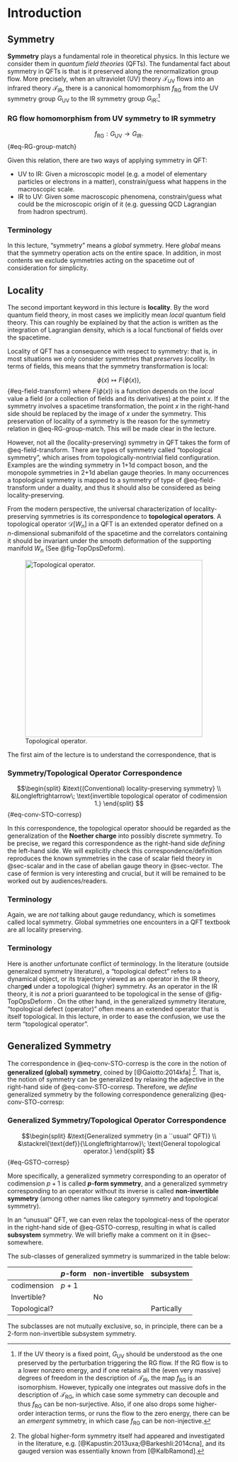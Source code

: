 # Introduction

## Symmetry
**Symmetry** plays a fundamental role in theoretical physics. 
In this lecture we consider them in *quantum field theories* (QFTs). 
The fundamental fact about symmetry in QFTs is that is it preserved along the renormalization group flow.
More precisely, when an ultraviolet (UV) theory $\mathcal{T}_\text{UV}$ flows into an infrared theory $\mathcal{T}_\text{IR}$, there is a canonical homomorphism $f_\text{RG}$ from the UV symmetry group $G_\text{UV}$ to the IR symmetry group $G_\text{IR}$:[^SymRG]

::: {.callout-important icon="true"}
### RG flow homomorphism from UV symmetry to IR symmetry
$$
f_\text{RG} : G_\text{UV} \to G_\text{IR}.
$${#eq-RG-group-match}
:::


Given this relation, there are two ways of applying symmetry in QFT:

* UV to IR: Given a microscopic model (e.g. a model of elementary particles or electrons in a matter), constrain/guess what happens in the macroscopic scale.
* IR to UV: Given some macroscopic phenomena, constrain/guess what could be the microscopic origin of it (e.g. guessing QCD Lagrangian from hadron spectrum).

[^SymRG]: If the UV theory is a fixed point, $G_\text{UV}$ should be understood as the one preserved by the perturbation triggering the RG flow. If the RG flow is to a lower nonzero energy, and if one retains all the (even very massive) degrees of freedom in the description of $\mathcal{T}_\text{IR}$, the map $f_\text{RG}$ is an isomorphism.
However, typically one integrates out massive dofs in the description of $\mathcal{T}_\text{RG}$, in which case some symmetry can decouple and thus $f_\text{RG}$ can be non-surjective. Also, if one also drops some higher-order interaction terms, or runs the flow to the zero energy, there can be an *emergent* symmetry, in which case $f_\text{RG}$ can be non-injective.

::: {.callout-note}
### Terminology
In this lecture, "symmetry" means a *global* symmetry.
Here *global* means that the symmetry operation acts on the entire space. In addition, in most contents we exclude symmetries acting on the spacetime out of consideration for simplicity.
:::

## Locality
The second important keyword in this lecture is **locality**.
By the word quantum field theory, in most cases we implicitly mean *local* quantum field theory.
This can roughly be explained by that the action is written as the integration of Lagrangian density, which is a local functional of fields over the spacetime.

Locality of QFT has a consequence with respect to symmetry: that is, in most situations we only consider symmetries that *preserves locality*. 
In terms of fields, this means that the symmetry transformation is local:

$$
\phi(x) \mapsto F(\phi(x)),
$${#eq-field-transform}
where $F(\phi(x))$ is a function depends on the *local* value a field (or a collection of fields and its derivatives) at the point $x$.
If the symmetry involves a spacetime transformation, the point $x$ in the right-hand side should be replaced by the image of $x$ under the symmetry.
This preservation of locality of a symmetry is the reason for the symmetry relation in @eq-RG-group-match.
This will be made clear in the lecture.

However, not all the (locality-preserving) symmetry in QFT takes the form of @eq-field-transform. 
There are types of symmetry called "topological symmetry", which arises from topologically-nontrivial field configuration.
Examples are the winding symmetry in 1+1d compact boson, and the monopole symmetries in 2+1d abelian gauge theories.
In many occurrences a topological symmetry is mapped to a symmetry of type of @eq-field-transform under a duality, and thus it should also be considered as being locality-preserving.

From the modern perspective, the universal characterization of locality-preserving symmetries is its correspondence to **topological operators**. 
A topological operator $\mathcal{D}[W_n]$ in a QFT is an extended operator defined on a $n$-dimensional submanifold of the spacetime and the correlators containing it should be invariant under the smooth deformation of the supporting manifold $W_n$ (See @fig-TopOpsDeform).

![Topological operator.](figures/TopOpsDeform.png){#fig-TopOpsDeform width=400}

The first aim of the lecture is to understand the correspondence, that is

::: {.callout-important}
### Symmetry/Topological Operator Correspondence
$$\begin{split}
&\text{(Conventional) locality-preserving symmetry} \\ 
&\Longleftrightarrow\;
\text{invertible topological operator of codimension 1.}
\end{split}
$${#eq-conv-STO-corresp}
:::
In this correspondence, the topological operator shoould be regarded as the generalization of the **Noether charge** into possibly discrete symmetry.
To be precise, we regard this correspondence as the right-hand side *defining* the left-hand side.
We will explicitly check this correspondence/definition reproduces the known symmetries in the case of scalar field theory in @sec-scalar and in the case of abelian gauge theory in @sec-vector. The case of fermion is very interesting and crucial, but it will be remained to be worked out by audiences/readers.

::: {.callout-note}
### Terminology
Again, we are *not* talking about gauge redundancy, which is sometimes called local symmetry. Global symmetries one encounters in a QFT textbook are all locality preserving.
:::

::: {.callout-note}
### Terminology
Here is another unfortunate conflict of terminology. In the literature (outside generalized symmetry literature), a "topological defect" refers to a dynamical object, or its trajectory viewed as an operator in the IR theory, charg**ed** under a topological (higher) symmetry. As an operator in the IR theory, it is *not* a priori guaranteed to be topological in the sense of @fig-TopOpsDeform . On the other hand, in the generalized symmetry literature, "topological defect (operator)" often means an extended operator that is itself topological. In this lecture, in order to ease the confusion, we use the term "topological operator".
:::

## Generalized Symmetry

The correspondence in @eq-conv-STO-corresp is the core in the notion of **generalized (global) symmetry**, 
coined by [@Gaiotto:2014kfa] [^GKSW].
That is, the notion of symmetry can be generalized by relaxing the adjective in the right-hand side of @eq-conv-STO-corresp. 
Therefore, we *define* generalized symmetry by the following correspondence generalizing @eq-conv-STO-corresp:

::: {.callout-important}
### Generalized Symmetry/Topological Operator Correspondence
$$\begin{split}
&\text{Generalized symmetry (in a ``usual" QFT)} \\ 
&\stackrel{\text{def}}{\Longleftrightarrow}\;
\text{General topological operator.}
\end{split}
$${#eq-GSTO-corresp}
:::
More specifically, a generalized symmetry corresponding to an operator of codimension $p+1$ is called **$p$-form symmetry**, and a generalized symmetry corresponding to an operator without its inverse is called **non-invertible symmetry** (among other names like category symmetry and topological symmetry).

In an "unusual" QFT, we can even relax the topological-ness of the operator in the right-hand side of @eq-GSTO-corresp, resulting in what is called **subsystem** symmetry. We will briefly make a comment on it in @sec-somewhere.

The sub-classes of generalized symmetry is summarized in the table below:

|              | $p$-form | non-invertible | subsystem  |
|--------------|----------|----------------|------------|
| codimension  | $p+1$    |                |            |
| Invertible?  |          | No             |            |
| Topological? |          |                | Partically |

The subclasses are not mutually exclusive, so, in principle, there can be a 2-form non-invertible subsystem symmetry.

[^GKSW]: The global higher-form symmetry itself had appeared and investigated in the literature, e.g.\ [@Kapustin:2013uxa;@Barkeshli:2014cna], and its gauged version was essentially known from [@KalbRamond].